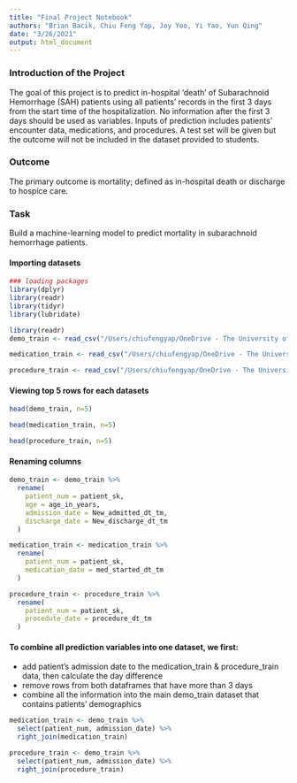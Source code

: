 ```yaml
---
title: "Final Project Notebook"
authors: "Brian Bacik, Chiu Feng Yap, Joy Yoo, Yi Yao, Yun Qing"
date: "3/26/2021"
output: html_document
---
```



### Introduction of the Project
The goal of this project is to predict in-hospital ‘death’ of Subarachnoid Hemorrhage (SAH) patients using all patients’ records in the first 3 days from the start time of the hospitalization. No information after the first 3 days should be used as variables. Inputs of prediction includes patients’ encounter data, medications, and procedures.  A test set will be given but the outcome will not be included in the dataset provided to students. 

### Outcome
The primary outcome is mortality; defined as in-hospital death or discharge to hospice care. 

### Task 
Build a machine-learning model to predict mortality in subarachnoid hemorrhage patients. 


####  Importing datasets 

```r
### loading packages
library(dplyr)
library(readr)
library(tidyr)
library(lubridate)
```

```r
library(readr)
demo_train <- read_csv("/Users/chiufengyap/OneDrive - The University of Texas Health Science Center at Houston/Spring 2021/Data Analytics and Prediction/Final Project/Data/demo_train.csv")

medication_train <- read_csv("/Users/chiufengyap/OneDrive - The University of Texas Health Science Center at Houston/Spring 2021/Data Analytics and Prediction/Final Project/Data/medication_train.csv")

procedure_train <- read_csv("/Users/chiufengyap/OneDrive - The University of Texas Health Science Center at Houston/Spring 2021/Data Analytics and Prediction/Final Project/Data/procedure_train.csv")

```

#### Viewing top 5 rows for each datasets
```r
head(demo_train, n=5)
```

```r
head(medication_train, n=5)
```

```r
head(procedure_train, n=5)
```
#### Renaming columns 
```r
demo_train <- demo_train %>% 
  rename(
    patient_num = patient_sk,
    age = age_in_years,
    admission_date = New_admitted_dt_tm,
    discharge_date = New_discharge_dt_tm
  )

medication_train <- medication_train %>% 
  rename(
    patient_num = patient_sk,
    medication_date = med_started_dt_tm
  )

procedure_train <- procedure_train %>% 
  rename(
    patient_num = patient_sk,
    procedute_date = procedure_dt_tm
  )
```

#### To combine all prediction variables into one dataset, we first:

- add patient's admission date to the medication_train & procedure_train data, then calculate the day difference
- remove rows from both dataframes that have more than 3 days 
- combine all the information into the main demo_train dataset that contains patients' demographics

```r
medication_train <- demo_train %>% 
  select(patient_num, admission_date) %>% 
  right_join(medication_train)
```
```r
procedure_train <- demo_train %>% 
  select(patient_num, admission_date) %>% 
  right_join(procedure_train)
```



